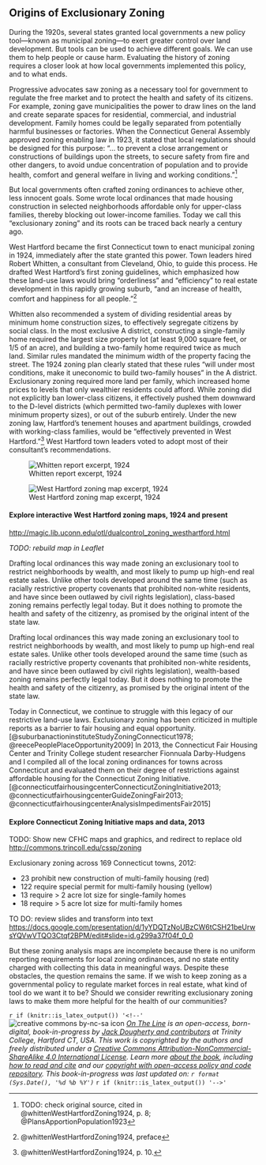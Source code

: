 ## Origins of Exclusionary Zoning {#origins-zoning}

<!-- TODO revise and expand draft with notes from repo, Scriv, update maps, images -->

During the 1920s, several states granted local governments a new policy tool—known as municipal zoning—to exert greater control over land development. But tools can be used to achieve different goals. We can use them to help people or cause harm. Evaluating the history of zoning requires a closer look at how local governments implemented this policy, and to what ends.

Progressive advocates saw zoning as a necessary tool for government to regulate the free market and to protect the health and safety of its citizens. For example, zoning gave municipalities the power to draw lines on the land and create separate spaces for residential, commercial, and industrial development. Family homes could be legally separated from potentially harmful businesses or factories. When the Connecticut General Assembly approved zoning enabling law in 1923, it stated that local regulations should be designed for this purpose: "... to prevent a close arrangement or constructions of buildings upon the streets, to secure safety from fire and other dangers, to avoid undue concentration of population and to provide health, comfort and general welfare in living and working conditions."^[TODO: check original source, cited in @whittenWestHartfordZoning1924, p. 8; @PlansApportionPopulation1923]

But local governments often crafted zoning ordinances to achieve other, less innocent goals. Some wrote local ordinances that made housing construction in selected neighborhoods affordable only for upper-class families, thereby blocking out lower-income families. Today we call this "exclusionary zoning" and its roots can be traced back nearly a century ago.

West Hartford became the first Connecticut town to enact municipal zoning in 1924, immediately after the state granted this power. Town leaders hired Robert Whitten, a consultant from Cleveland, Ohio, to guide this process. He drafted West Hartford's first zoning guidelines, which emphasized how these land-use laws would bring "orderliness" and "efficiency" to real estate development in this rapidly growing suburb, "and an increase of health, comfort and happiness for all people."^[@whittenWestHartfordZoning1924, preface]

Whitten also recommended a system of dividing residential areas by minimum home construction sizes, to effectively segregate citizens by social class. In the most exclusive A district, constructing a single-family home required the largest size property lot (at least 9,000 square feet, or 1/5 of an acre), and building a two-family home required twice as much land. Similar rules mandated the minimum width of the property facing the street. The 1924 zoning plan clearly stated that these rules "will under most conditions, make it uneconomic to build two-family houses" in the A district. Exclusionary zoning required more land per family, which increased home prices to levels that only wealthier residents could afford. While zoning did not explicitly ban lower-class citizens, it effectively pushed them downward to the D-level districts (which permitted two-family duplexes with lower minimum property sizes), or out of the suburb entirely. Under the new zoning law, Hartford's tenement houses and apartment buildings, crowded with working-class families, would be "effectively prevented in West Hartford."^[@whittenWestHartfordZoning1924, p. 10.] West Hartford town leaders voted to adopt most of their consultant's recommendations.

![Whitten report excerpt, 1924](images/1924-Whitten-page10-underlined.png)

![West Hartford zoning map excerpt, 1924](images/1924-west-hartford-zoning-map-excerpt.png)

#### Explore interactive West Hartford zoning maps, 1924 and present {-}

<http://magic.lib.uconn.edu/otl/dualcontrol_zoning_westhartford.html>

*TODO: rebuild map in Leaflet*

Drafting local ordinances this way made zoning an exclusionary tool to restrict neighborhoods by wealth, and most likely to pump up high-end real estate sales. Unlike other tools developed around the same time (such as racially restrictive property covenants that prohibited non-white residents, and have since been outlawed by civil rights legislation), class-based zoning remains perfectly legal today.  But it does nothing to promote the health and safety of the citizenry, as promised by the original intent of the state law.

Drafting local ordinances this way made zoning an exclusionary tool to restrict neighborhoods by wealth, and most likely to pump up high-end real estate sales. Unlike other tools developed around the same time (such as racially restrictive property covenants that prohibited non-white residents, and have since been outlawed by civil rights legislation), wealth-based zoning remains perfectly legal today. But it does nothing to promote the health and safety of the citizenry, as promised by the original intent of the state law.

Today in Connecticut, we continue to struggle with this legacy of our restrictive land-use laws. Exclusionary zoning has been criticized in multiple reports as a barrier to fair housing and equal opportunity.[@suburbanactioninstituteStudyZoningConnecticut1978; @reecePeoplePlaceOpportunity2009] In 2013, the Connecticut Fair Housing Center and Trinity College student researcher Fionnuala Darby-Hudgens and I compiled all of the local zoning ordinances for towns across Connecticut and evaluated them on their degree of restrictions against affordable housing for the Connecticut Zoning Initiative.[@connecticutfairhousingcenterConnecticutZoningInitiative2013; @connecticutfairhousingcenterGuideZoningFair2013; @connecticutfairhousingcenterAnalysisImpedimentsFair2015]

#### Explore Connecticut Zoning Initiative maps and data, 2013 {-}

TODO: Show new CFHC maps and graphics, and redirect to replace old <http://commons.trincoll.edu/cssp/zoning>

Exclusionary zoning across 169 Connecticut towns, 2012:

- 23 prohibit new construction of multi-family housing (red)
- 122 require special permit for multi-family housing (yellow)
- 13 require > 2 acre lot size for single-family homes
- 18 require > 5 acre lot size for multi-family homes

TO DO: review slides and transform into text <https://docs.google.com/presentation/d/1yYDQTzNoUBzCW6tCSH21beUrwsYQVwVTQO3Ctqf2BPM/edit#slide=id.g299a37f04f_0_0>

But these zoning analysis maps are incomplete because there is no uniform reporting requirements for local zoning ordinances, and no state entity charged with collecting this data in meaningful ways. Despite these obstacles, the question remains the same. If we wish to keep zoning as a governmental policy to regulate market forces in real estate, what kind of tool do we want it to be? Should we consider rewriting exclusionary zoning laws to make them more helpful for the health of our communities?

`r if (knitr::is_latex_output()) '<!--'`
![creative commons by-nc-sa icon](images/cc-by-nc-sa-88x31.png) *[On The Line](http://ontheline.trincoll.edu) is an open-access, born-digital, book-in-progress by [Jack Dougherty and contributors](authors-and-contributors.html) at Trinity College, Hartford CT, USA. This work is copyrighted by the authors and freely distributed under a [Creative Commons Attribution-NonCommercial-ShareAlike 4.0 International License](http://creativecommons.org/licenses/by-nc-sa/4.0/). Learn more [about the book](about-the-book.html), including [how to read and cite](how-to-read-and-cite.html) and our [copyright with open-access policy and code repository](copyright-with-open-access.html). This book-in-progress was last updated on: `r format (Sys.Date(), '%d %b %Y')`*
`r if (knitr::is_latex_output()) '-->'`
